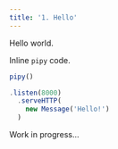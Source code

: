 ```yaml
---
title: '1. Hello'
---
```


Hello world.

Inline `pipy` code.

```js
pipy()

.listen(8000)
  .serveHTTP(
    new Message('Hello!')
  )
```

Work in progress...
